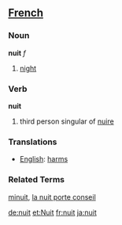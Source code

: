 ==[[French]]==
===Noun===

'''nuit''' ''f''

# [[night]]

===Verb===
'''nuit'''

# third person singular of [[nuire]]

===Translations===
*[[English]]: [[harm]]s

===Related Terms===
[[minuit]], [[la nuit porte conseil]]

[[de:nuit]]
[[et:Nuit]]
[[fr:nuit]]
[[ja:nuit]]
